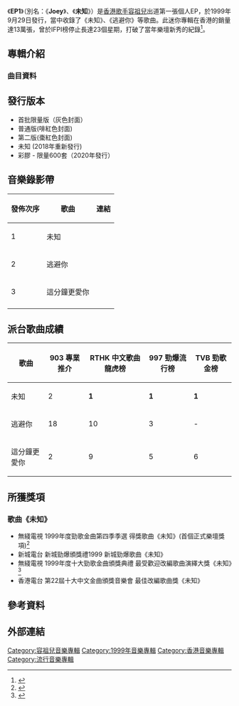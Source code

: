 {{Album infobox | <!-- See Wikipedia:WikiProject_Albums -->
| Name       = 未知
| Type       = [[EP|EP]]
| Artist     = [[容祖兒|容祖兒]]
| Cover      = 容祖兒 未知.jpg
| Released   = 1999年9月29日（普通版/限量版）<br>1999年12月1日（特別版）
| Recorded   = 1999年
| Genre      = 粵語
| Length     = 36:39
| Label      = [[英皇娛樂|英皇娛樂]]
| Last album = 
| This album = '''未知'''<br>（1999年）
| Next album = [[不容錯失|不容錯失]]<br>(2000年)
{{Extra album cover 2
| Upper caption = 其他封面
| Type          = EP
| Cover         = 容祖兒 未知 特別版.jpg
| Lower caption = 「特別版」封面}}
}}

《'''EP1'''》（別名：《'''Joey'''》、《'''未知'''》）是[[香港|香港]][[歌手|歌手]][[容祖兒|容祖兒]]出道第一張個人EP，於1999年9月29日發行，當中收錄了《未知》、《逃避你》等歌曲。此迷你專輯在香港的銷量達13萬張，曾於IFPI榜停止長達23個星期，打破了當年樂壇新秀的紀錄<ref>{{cite web
|url=https://hk.on.cc/hk/bkn/cnt/entertainment/20150930/bkn-20150930115327980-0930_00862_001.html
|title=出道16周年　容祖兒唱到80歲：永不言倦
|accessdate=2019-10-09
|archive-date=2019-10-07
|archive-url=https://web.archive.org/web/20191007122606/https://hk.on.cc/hk/bkn/cnt/entertainment/20150930/bkn-20150930115327980-0930_00862_001.html
|dead-url=no
}}</ref>。

==專輯介紹==
===曲目資料===
{{Tracklist
| collapsed = 
| headline = 平裝版
| font_size = 
| total_length = 

| all_writing = 
| all_music = 
| all_lyrics = 
| all_arranger = 
| all_producer = 
| all_except = 

| extra_column =

| title1 = 未知
| note1 = 
| longnote1 = 國語版《看清》<br>改編自{{link-en|Jennifer Paige|Jennifer Paige}}的《Crush》
| music1 = Andy Goldmark、Bernadette Cosgrove、Kevin Clark、Mark Muller
| lyrics1 = [[李敏_(香港)|李敏]]
| arranger1 = [[江港生|江港生]]
| producer1 = 江港生
| extra1 = 
| length1 = 

| title2 = 逃避你
| note2 = 
| longnote2 = 
| music2 = [[伍樂城|伍樂城]]
| lyrics2 = 李敏
| arranger2 = 伍樂城
| producer2 = 伍樂城
| extra2 = 
| length2 = 

| title3 = 這分鐘更愛你
| note3 = 
| longnote3 = 改編自[[Céline_Dion|Céline Dion]]的《S'il Suffisait d'aimer》
| music3 = Jean-Jacques Goldman、Roland Romanelli
| lyrics3 = [[馮正|馮正]]
| arranger3 = 江港生
| producer3 = 江港生
| extra3 = 
| length3 = 

| title4 = 今年新款
| note4 = 
| longnote4 = 改編自[[See-Saw|See-Saw]]的《スレンダーカメレオン》
| music4 = Yuki Kajiura、Chiaki Ishikawa
| lyrics4 = [[陳少琪|陳少琪]]
| arranger4 = [[楊雲驃|楊雲驃]]
| producer4 = 楊雲驃
| extra4 = 
| length4 = 

| title5 = 扮了解
| note5 = 
| longnote5 = 改編自[[微笑組合|Smile.dk]]的《Butterfly》
| music5 = Rawi Asraoui、Robert Uhlman
| lyrics5 = [[因葵|因葵]]
| arranger5 = [[譚國政|譚國政]]
| producer5 = 江港生
| extra5 = 
| length5 = 
}}

{{Tracklist
| headline = 特別版（附加曲目）
| collapsed = yes

| title6 = 燃亮我
| note6 = 電影《寶蓮燈》插曲
| longnote6 = 
| music6 = 伍樂城
| lyrics6 = [[林夕|林夕]]
| arranger6 = 伍樂城
| producer6 = 伍樂城
| extra6 = 
| length6 = 
}}

==發行版本==
*首批限量版（灰色封面）
*普通版(啡紅色封面)
*第二版(棗紅色封面)
*未知 (2018年重新發行)
*彩膠 - 限量600套（2020年發行）

==音樂錄影帶==
{|class="wikitable"
!發佈次序!!歌曲!!連結
|-
|1||未知||{{youtube|pNkNGDF4RHs|MV}}
|-
|2||逃避你||{{youtube|nItRWSfqjIA|MV}}
|-
|3||這分鐘更愛你||{{youtube|bB1kikWPM8s|MV}}
|-
|}

==派台歌曲成績==
{| class="wikitable"
|-
!歌曲||903 專業推介||RTHK 中文歌曲龍虎榜||997 勁爆流行榜||TVB 勁歌金榜
|-
| 未知 || 2 || '''1''' || '''1''' || '''1'''
|-
| 逃避你 || 18 || 10 || 3 || -
|-
| 這分鐘更愛你 || 2 || 9 || 5 || 6
|}

==所獲獎項==
===歌曲《未知》===
*無綫電視	1999年度勁歌金曲第四季季選 得獎歌曲《未知》(首個正式樂壇獎項)<ref>{{cite web|url=https://web.archive.org/web/20130606162708/http://tvcity.tvb.com/jsg/seasonal1999/seasonal1999_04.html
|title=1999年度勁歌金曲第四季季選}}</ref>
*新城電台	新城勁爆頒獎禮1999	新城勁爆歌曲《未知》
*無綫電視	1999年度十大勁歌金曲頒獎典禮	最受歡迎改編歌曲演繹大獎《未知》<ref>{{cite web|url=https://web.archive.org/web/20140201194719/http://tvcity.tvb.com/jsg/1999final/1999final_content2.html
|title=1999年度十大勁歌金曲頒獎典禮}}</ref>	
*香港電台	第22屆十大中文金曲頒獎音樂會	最佳改編歌曲獎《未知》

==參考資料==

{{reflist}}

==外部連結==

{{容祖兒}}
[[Category:容祖兒音樂專輯|Category:容祖兒音樂專輯]]
[[Category:1999年音樂專輯|Category:1999年音樂專輯]]
[[Category:香港音樂專輯|Category:香港音樂專輯]]
[[Category:流行音樂專輯|Category:流行音樂專輯]]